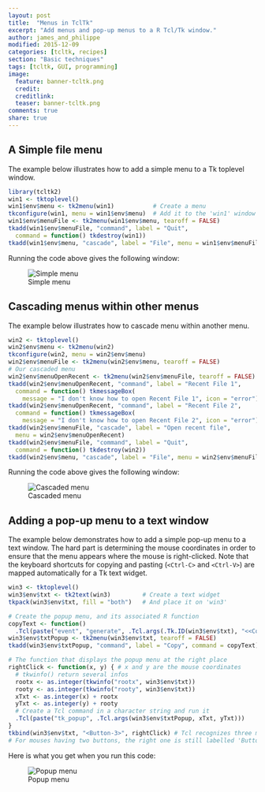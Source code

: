 ```yaml
---
layout: post
title:  "Menus in TclTk"
excerpt: "Add menus and pop-up menus to a R Tcl/Tk window."
author: james_and_philippe
modified: 2015-12-09
categories: [tcltk, recipes]
section: "Basic techniques"
tags: [tcltk, GUI, programming]
image:
  feature: banner-tcltk.png
  credit: 
  creditlink: 
  teaser: banner-tcltk.png
comments: true
share: true
---
```


## A Simple file menu

The example below illustrates how to add a simple menu to a Tk toplevel window.

```r
library(tcltk2)
win1 <- tktoplevel()
win1$env$menu <- tk2menu(win1)           # Create a menu
tkconfigure(win1, menu = win1$env$menu)  # Add it to the 'win1' window
win1$env$menuFile <- tk2menu(win1$env$menu, tearoff = FALSE)
tkadd(win1$env$menuFile, "command", label = "Quit",
  command = function() tkdestroy(win1))
tkadd(win1$env$menu, "cascade", label = "File", menu = win1$env$menuFile)
```

Running the code above gives the following window:

![Simple menu]({{ site.images }}/recipes-tcltk/menus.png)


## Cascading menus within other menus

The example below illustrates how to cascade menu within another menu.

```r
win2 <- tktoplevel()
win2$env$menu <- tk2menu(win2)
tkconfigure(win2, menu = win2$env$menu)
win2$env$menuFile <- tk2menu(win2$env$menu, tearoff = FALSE)
# Our cascaded menu
win2$env$menuOpenRecent <- tk2menu(win2$env$menuFile, tearoff = FALSE)
tkadd(win2$env$menuOpenRecent, "command", label = "Recent File 1",
  command = function() tkmessageBox(
    message = "I don't know how to open Recent File 1", icon = "error"))
tkadd(win2$env$menuOpenRecent, "command", label = "Recent File 2",
  command = function() tkmessageBox(
    message = "I don't know how to open Recent File 2", icon = "error"))
tkadd(win2$env$menuFile, "cascade", label = "Open recent file",
  menu = win2$env$menuOpenRecent)
tkadd(win2$env$menuFile, "command", label = "Quit",
  command = function() tkdestroy(win2))
tkadd(win2$env$menu, "cascade", label = "File", menu = win2$env$menuFile)
```

Running the code above gives the following window:

![Cascaded menu]({{ site.images }}/recipes-tcltk/menus2.png)


## Adding a pop-up menu to a text window

The example below demonstrates how to add a simple pop-up menu to a text window. The hard part is determining the mouse coordinates in order to ensure that the menu appears where the mouse is right-clicked. Note that the keyboard shortcuts for copying and pasting (`<Ctrl-C>` and `<Ctrl-V>`) are mapped automatically for a Tk text widget.

```r
win3 <- tktoplevel()
win3$env$txt <- tk2text(win3)         # Create a text widget
tkpack(win3$env$txt, fill = "both")   # And place it on 'win3'

# Create the popup menu, and its associated R function
copyText <- function()
  .Tcl(paste("event", "generate", .Tcl.args(.Tk.ID(win3$env$txt), "<<Copy>>")))
win3$env$txtPopup <- tk2menu(win3$env$txt, tearoff = FALSE)
tkadd(win3$env$txtPopup, "command", label = "Copy", command = copyText)

# The function that displays the popup menu at the right place
rightClick <- function(x, y) { # x and y are the mouse coordinates
  # tkwinfo() return several infos
  rootx <- as.integer(tkwinfo("rootx", win3$env$txt))
  rooty <- as.integer(tkwinfo("rooty", win3$env$txt))
  xTxt <- as.integer(x) + rootx
  yTxt <- as.integer(y) + rooty
  # Create a Tcl command in a character string and run it
  .Tcl(paste("tk_popup", .Tcl.args(win3$env$txtPopup, xTxt, yTxt)))
}
tkbind(win3$env$txt, "<Button-3>", rightClick) # Tcl recognizes three mouse buttons
# For mouses having two buttons, the right one is still labelled 'Button-3'!
```

Here is what you get when you run this code:

![Popup menu]({{ site.images }}/recipes-tcltk/menus3.png)
